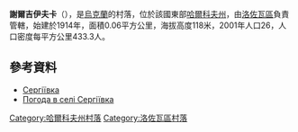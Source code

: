 {{coord|49|6|12|N|36|16|40|E|scale:100000_region:UA|display=title}}

'''謝爾吉伊夫卡'''（{{lang-uk|Сергіївка}}），是[[烏克蘭|烏克蘭]]的村落，位於該國東部[[哈爾科夫州|哈爾科夫州]]，由[[洛佐瓦區|洛佐瓦區]]負責管轄，始建於1914年，面積0.06平方公里，海拔高度118米，2001年人口26，人口密度每平方公里433.3人。

==參考資料==
* [http://w1.c1.rada.gov.ua/pls/z7502/A005?rdat1=09.01.2009&rf7571=33744 Сергіївка]{{dead link|date=2018年4月 |bot=InternetArchiveBot |fix-attempted=yes }}
* [http://weather.in.ua/ua/har'kovskaja/23683 Погода в селі Сергіївка]{{Wayback|url=http://weather.in.ua/ua/har'kovskaja/23683 |date=20160323035025 }}

{{DEFAULTSORT:Сергіївка}}
[[Category:哈爾科夫州村落|Category:哈爾科夫州村落]]
[[Category:洛佐瓦區村落|Category:洛佐瓦區村落]]


{{Kharkiv-geo-stub}}